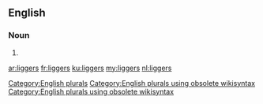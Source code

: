 ==English==

===Noun===
{{head|en}}

# {{plural of|ligger}}

[[Category:English plurals]][[Category:English plurals using obsolete wikisyntax]][[Category:English plurals using obsolete wikisyntax]]

[[ar:liggers]]
[[fr:liggers]]
[[ku:liggers]]
[[my:liggers]]
[[nl:liggers]]
